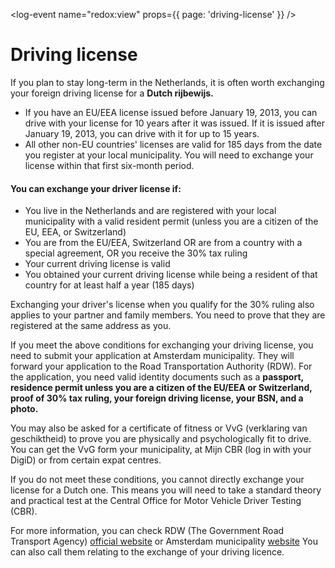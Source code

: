 <log-event name="redox:view" props={{ page: 'driving-license' }} />

# Driving license
If you plan to stay long-term in the Netherlands, it is often worth exchanging your foreign driving license for a **Dutch rijbewijs.** 

- If you have an EU/EEA license issued before January 19, 2013, you can drive with your license for 10 years after it was issued. If it is issued after January 19, 2013, you can drive with it for up to 15 years.
- All other non-EU countries' licenses are valid for 185 days from the date you register at your local municipality. You will need to exchange your license within that first six-month period.

#### You can exchange your driver license if:

- You live in the Netherlands and are registered with your local municipality with a valid resident permit (unless you are a citizen of the EU, EEA, or Switzerland) 
- You are from the EU/EEA, Switzerland OR are from a country with a special agreement, OR you receive the 30% tax ruling
- Your current driving license is valid
- You obtained your current driving license while being a resident of that country for at least half a year (185 days)

Exchanging your driver's license when you qualify for the 30% ruling also applies to your partner and family members. You need to prove that they are registered at the same address as you.

If you meet the above conditions for exchanging your driving license, you need to submit your application at Amsterdam municipality. They will forward your application to the Road Transportation Authority (RDW). For the application, you need valid identity documents such as a **passport, residence permit unless you are a citizen of the EU/EEA or Switzerland, proof of 30% tax ruling, your foreign driving license, your BSN, and a photo.**

You may also be asked for a certificate of fitness or VvG (verklaring van geschiktheid) to prove you are physically and psychologically fit to drive. You can get the VvG form your municipality, at Mijn CBR (log in with your DigiD) or from certain expat centres. 

<callout>
  If you do not meet these conditions, you cannot directly exchange your license for a Dutch one. This means you will need to take a standard theory and practical test at the Central Office for Motor Vehicle Driver Testing (CBR).
</callout>

For more information, you can check RDW (The Government Road Transport Agency) [official website](https://www.rdw.nl) or Amsterdam municipality [website](https://www.amsterdam.nl/en/civil-affairs/passport-id/exchange-foreign/) You can also call them relating to the exchange of your driving licence.

<youtube id="MDNJ_p5RQYQ" />
